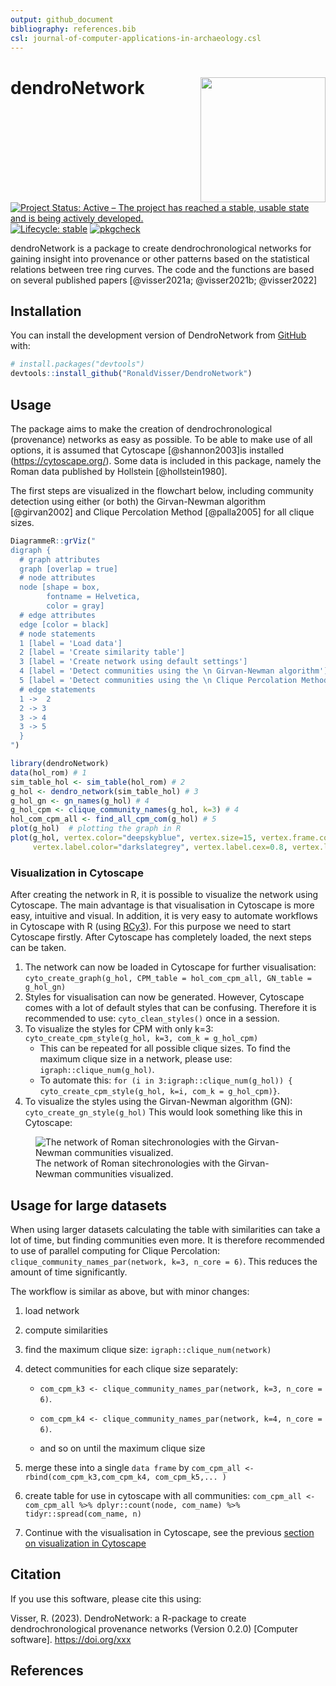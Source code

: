 ```yaml
---
output: github_document
bibliography: references.bib
csl: journal-of-computer-applications-in-archaeology.csl
---
```


# dendroNetwork <img src="inst/figures/DendroNetwork_hexsticker.png"  align="right" height="200" />

<!-- badges: start -->
[![Project Status: Active – The project has reached a stable, usable state and is being actively developed.](https://www.repostatus.org/badges/latest/active.svg)](https://www.repostatus.org/#active)
[![Lifecycle: stable](https://img.shields.io/badge/lifecycle-stable-brightgreen.svg)](https://lifecycle.r-lib.org/articles/stages.html#stable)
[![pkgcheck](https://github.com/<org>/<repo>/workflows/pkgcheck/badge.svg)](https://github.com/<org>/<repo>/actions?query=workflow%3Apkgcheck)
<!-- badges: end -->

dendroNetwork is a package to create dendrochronological networks for gaining insight into provenance or other patterns based on the statistical relations between tree ring curves. The code and the functions are based on several published papers [@visser2021a; @visser2021b; @visser2022]

## Installation

You can install the development version of DendroNetwork from [GitHub](https://github.com/RonaldVisser/DendroNetwork) with:

``` r
# install.packages("devtools")
devtools::install_github("RonaldVisser/DendroNetwork")
```

## Usage {#usage}

The package aims to make the creation of dendrochronological (provenance) networks as easy as possible. To be able to make use of all options, it is assumed that Cytoscape [@shannon2003]is installed (<https://cytoscape.org/>). Some data is included in this package, namely the Roman data published by Hollstein [@hollstein1980].

The first steps are visualized in the flowchart below, including community detection using either (or both) the Girvan-Newman algorithm [@girvan2002] and Clique Percolation Method [@palla2005] for all clique sizes.

```r
DiagrammeR::grViz("
digraph {
  # graph attributes
  graph [overlap = true]
  # node attributes
  node [shape = box,
        fontname = Helvetica,
        color = gray]
  # edge attributes
  edge [color = black]
  # node statements
  1 [label = 'Load data']
  2 [label = 'Create similarity table']
  3 [label = 'Create network using default settings']
  4 [label = 'Detect communities using the \n Girvan-Newman algorithm']
  5 [label = 'Detect communities using the \n Clique Percolation Method']
  # edge statements
  1 ->  2
  2 -> 3
  3 -> 4
  3 -> 5
  }
")
```

```r
library(dendroNetwork)
data(hol_rom) # 1
sim_table_hol <- sim_table(hol_rom) # 2
g_hol <- dendro_network(sim_table_hol) # 3
g_hol_gn <- gn_names(g_hol) # 4
g_hol_cpm <- clique_community_names(g_hol, k=3) # 4
hol_com_cpm_all <- find_all_cpm_com(g_hol) # 5
plot(g_hol)  # plotting the graph in R
plot(g_hol, vertex.color="deepskyblue", vertex.size=15, vertex.frame.color="gray",
     vertex.label.color="darkslategrey", vertex.label.cex=0.8, vertex.label.dist=2) # better readable version
```

### Visualization in Cytoscape {#visualization_cytoscape}

After creating the network in R, it is possible to visualize the network using Cytoscape. The main advantage is that visualisation in Cytoscape is more easy, intuitive and visual. In addition, it is very easy to automate workflows in Cytoscape with R (using [RCy3](https://bioconductor.org/packages/release/bioc/html/RCy3.html)). For this purpose we need to start Cytoscape firstly. After Cytoscape has completely loaded, the next steps can be taken.

1.  The network can now be loaded in Cytoscape for further visualisation: `cyto_create_graph(g_hol, CPM_table = hol_com_cpm_all, GN_table = g_hol_gn)`
2.  Styles for visualisation can now be generated. However, Cytoscape comes with a lot of default styles that can be confusing. Therefore it is recommended to use: `cyto_clean_styles()` once in a session.
3.  To visualize the styles for CPM with only k=3: `cyto_create_cpm_style(g_hol, k=3, com_k = g_hol_cpm)`
    -   This can be repeated for all possible clique sizes. To find the maximum clique size in a network, please use: `igraph::clique_num(g_hol)`.
    -   To automate this: `for (i in 3:igraph::clique_num(g_hol)) { cyto_create_cpm_style(g_hol, k=i, com_k = g_hol_cpm)}`.
4.  To visualize the styles using the Girvan-Newman algorithm (GN): `cyto_create_gn_style(g_hol)` This would look something like this in Cytoscape:

![The network of Roman sitechronologies with the Girvan-Newman communities visualized.](README_files/g_hol_GN.png)

## Usage for large datasets

When using larger datasets calculating the table with similarities can take a lot of time, but finding communities even more. It is therefore recommended to use of parallel computing for Clique Percolation: `clique_community_names_par(network, k=3, n_core = 6)`. This reduces the amount of time significantly.

The workflow is similar as above, but with minor changes:

1.  load network

2.  compute similarities

3.  find the maximum clique size: `igraph::clique_num(network)`

4.  detect communities for each clique size separately:

    -   `com_cpm_k3 <- clique_community_names_par(network, k=3, n_core = 6)`.

    -   `com_cpm_k4 <- clique_community_names_par(network, k=4, n_core = 6)`.

    -   and so on until the maximum clique size

5.  merge these into a single `data frame` by `com_cpm_all <- rbind(com_cpm_k3,com_cpm_k4, com_cpm_k5,... )`

6.  create table for use in cytoscape with all communities: `com_cpm_all <- com_cpm_all %>% dplyr::count(node, com_name) %>% tidyr::spread(com_name, n)`

7.  Continue with the visualisation in Cytoscape, see the previous [section on visualization in Cytoscape](#visualization_cytoscape)

## Citation

If you use this software, please cite this using:

Visser, R. (2023). DendroNetwork: a R-package to create dendrochronological provenance networks (Version 0.2.0) [Computer software]. <https://doi.org/xxx>

## References
